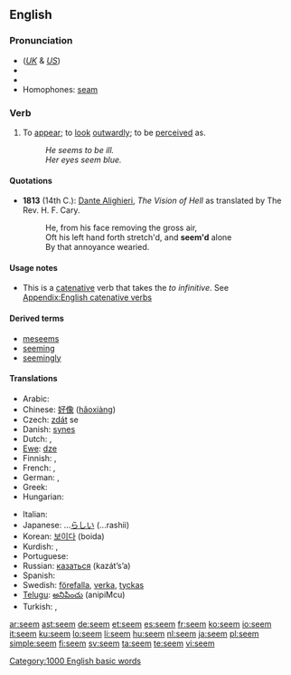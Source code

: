 ==English==

{{rank|character|taking|information|467|seem|book|story|deep}}

===Pronunciation===
* (''[[Received Pronunciation|UK]]'' & ''[[General American|US]]'') {{IPA|/siːm/}}
* {{audio|en-us-seem.ogg|Audio (US)}}
* {{rhymes|iːm}}
* Homophones: [[seam]]

===Verb===
{{en-verb}}

# To [[appear]]; to [[look]] [[outwardly]]; to be [[perceive]]d as.
#: ''He seems to be ill.''
#: ''Her eyes seem blue.''

====Quotations====
* '''1813''' (14th C.): [[w:Dante Alighieri|Dante Alighieri]], ''The Vision of Hell'' as translated by The Rev. H. F. Cary.
*: He, from his face removing the gross air,<br>Oft his left hand forth stretch'd, and '''seem'd''' alone<br>By that annoyance wearied.

====Usage notes====
* This is a [[catenative]] verb that takes the ''to infinitive''. See [[Appendix:English catenative verbs]]

====Derived terms====
* [[meseems]]
* [[seeming]]
* [[seemingly]]

====Translations====
{{trans-top|to appear}}
* Arabic: {{Arab|[[يبدو]]}} {{IPAchar|(yábdu)}}
* Chinese: [[好像]] ([[haoxiang|hǎoxiàng]])
* Czech: [[zdát]] se
* Danish: [[synes]]
* Dutch: {{t+|nl|lijken}}, {{t+|nl|schijnen}}
* [[Ewe]]: [[dze]]
* Finnish: {{t+|fi|näyttää}}, {{t+|fi|tuntua}}
* French: {{t+|fr|sembler}}, {{t+|fr|paraître}}
* German: {{t+|de|scheinen}}, {{t+|de|dünken}}
* Greek: {{t+|el|φαίνομαι||tr=faínomai|sc=Grek}}
* Hungarian: {{t-|hu|látszik}}
{{trans-mid}}
* Italian: {{t+|it|sembrare}}
* Japanese: ...[[らしい]] (...rashii)
* Korean: [[보이다]] (boida)
* Kurdish: {{KUchar|[[دیاره‌]]}}, {{KUchar|[[وا دیاره‌]]}}
* Portuguese: {{t+|pt|parecer}}
* Russian: [[казаться]] (kazát’s’a)
* Spanish: {{t+|es|parecer}}
* Swedish: [[förefalla]], [[verka]], [[tyckas]]
* [[Telugu]]: [[అనిపించు]] (anipiMcu)
* Turkish: {{t+|tr|görünmek}}, {{t+|tr|gözükmek}}
{{trans-bottom}}

[[Category:1000 English basic words]]

[[ar:seem]]
[[ast:seem]]
[[de:seem]]
[[et:seem]]
[[es:seem]]
[[fr:seem]]
[[ko:seem]]
[[io:seem]]
[[it:seem]]
[[ku:seem]]
[[lo:seem]]
[[li:seem]]
[[hu:seem]]
[[nl:seem]]
[[ja:seem]]
[[pl:seem]]
[[simple:seem]]
[[fi:seem]]
[[sv:seem]]
[[ta:seem]]
[[te:seem]]
[[vi:seem]]